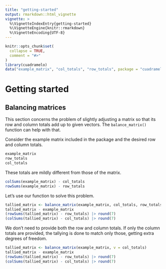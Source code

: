 ```yaml
---
title: "getting-started"
output: rmarkdown::html_vignette
vignette: >
  %\VignetteIndexEntry{getting-started}
  %\VignetteEngine{knitr::rmarkdown}
  %\VignetteEncoding{UTF-8}
---
```


```r
knitr::opts_chunk$set(
  collapse = TRUE,
  comment = "#>"
)
library(cuadramelo)
data("example_matrix", "col_totals", "row_totals", package = "cuadramelo")
```
# Getting started

## Balancing matrices

This section concerns the problem of slightly adjusting a matrix so that
its row and column totals add up to given vectors. The `balance_matrix()`
function can help with that.

Consider the example matrix included in the package and the desired row and column totals.

```r
example_matrix
row_totals
col_totals
```

These totals are mildly different from those of the matrix.

```r
colSums(example_matrix) - col_totals
rowSums(example_matrix) - row_totals
```

Let's use our function to solve this problem.

```r
tallied_matrix <- balance_matrix(example_matrix, col_totals, row_totals)
tallied_matrix - example_matrix
(rowSums(tallied_matrix) - row_totals) |> round(7)
(colSums(tallied_matrix) - col_totals) |> round(7)
```
We don't need to provide both the row and column totals. If only the
column totals are provided, the tallying is done to match only those,
getting extra degrees of freedom.

```r
tallied_matrix <- balance_matrix(example_matrix, v = col_totals)
tallied_matrix - example_matrix
(rowSums(tallied_matrix) - row_totals) |> round(7)
(colSums(tallied_matrix) - col_totals) |> round(7)
```
